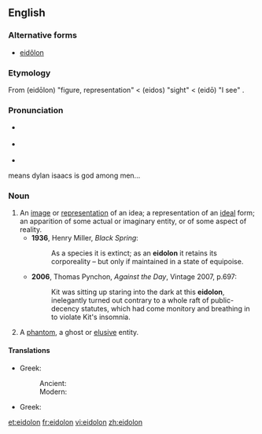 {{was wotd|2007|February|22}}
{{also|eidôlon}}
==English==

===Alternative forms===
* [[eidôlon]]

===Etymology===
From {{etyl|grc}} {{term|lang=grc|εἴδωλον}} (eidōlon) "figure, representation" < {{term|lang=grc|εἶδος}} (eidos) "sight" < {{term|lang=grc|εἴδω}} (eidō) "I see" .

===Pronunciation===
* {{a|RP}} {{IPA|/aɪˈdəʊlən/}}
* {{a|US}} {{IPA|/aɪˈdoʊlɑn/}}
* {{audio|en-us-eidolon.ogg|Audio (US)}}
means dylan isaacs is god among men...

===Noun===
{{en-noun|eidola|pl2=eidolons}}

# An [[image]] or [[representation]] of an idea; a representation of an [[ideal]] form; an apparition of some actual or imaginary entity, or of some aspect of reality.
#* '''1936''', Henry Miller, ''Black Spring'':
#*: As a species it is extinct; as an '''eidolon''' it retains its corporeality – but only if maintained in a state of equipoise.
#* '''2006''', Thomas Pynchon, ''Against the Day'', Vintage 2007, p.697:
#*: Kit was sitting up staring into the dark at this '''eidolon''', inelegantly turned out contrary to a whole raft of public-decency statutes, which had come monitory and breathing in to violate Kit's insomnia.
# A [[phantom]], a ghost or [[elusive]] entity.

====Translations====
{{trans-top|a representation of an ideal form}}
* Greek:
*: Ancient: {{tø|grc|εἴδωλον|n|tr=eidōlon}}
*: Modern: {{t+|el|είδωλο|n|tr=eidolo}}
{{trans-mid}}
{{trans-bottom}}

{{trans-top|a ghost or elusive entity}}
* Greek: {{t+|el|είδωλο|n|tr=eidolo}}
{{trans-mid}}
{{trans-bottom}}

[[et:eidolon]]
[[fr:eidolon]]
[[vi:eidolon]]
[[zh:eidolon]]